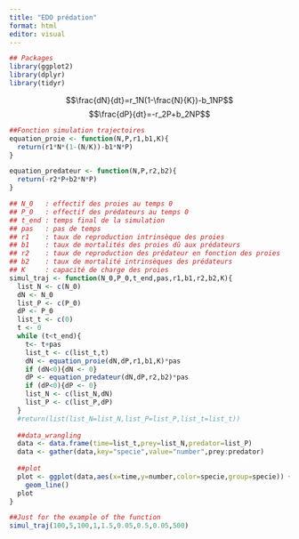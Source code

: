```yaml
---
title: "EDO prédation"
format: html
editor: visual
---
```


```r
## Packages
library(ggplot2)
library(dplyr)
library(tidyr)
```

$$\frac{dN}{dt}=r_1N(1-\frac{N}{K})-b_1NP$$ $$\frac{dP}{dt}=-r_2P+b_2NP$$

```r
##Fonction simulation trajectoires
equation_proie <- function(N,P,r1,b1,K){
  return(r1*N*(1-(N/K))-b1*N*P)
}

equation_predateur <- function(N,P,r2,b2){
  return(-r2*P+b2*N*P)
}

## N_0   : effectif des proies au temps 0 
## P_0   : effectif des prédateurs au temps 0
## t_end : temps final de la simulation
## pas   : pas de temps
## r1    : taux de reproduction intrinsèque des proies
## b1    : taux de mortalités des proies dû aux prédateurs
## r2    : taux de reproduction des prédateur en fonction des proies 
## b2    : taux de mortalité intrinsèques des prédateurs
## K     : capacité de charge des proies
simul_traj <- function(N_0,P_0,t_end,pas,r1,b1,r2,b2,K){
  list_N <- c(N_0)
  dN <- N_0
  list_P <- c(P_0)
  dP <- P_0
  list_t <- c(0)
  t <- 0
  while (t<t_end){
    t<- t+pas
    list_t <- c(list_t,t)
    dN <- equation_proie(dN,dP,r1,b1,K)*pas
    if (dN<0){dN <- 0}
    dP <- equation_predateur(dN,dP,r2,b2)*pas
    if (dP<0){dP <- 0}
    list_N <- c(list_N,dN)
    list_P <- c(list_P,dP)
  }
  #return(list(list_N=list_N,list_P=list_P,list_t=list_t))
  
  ##data_wrangling
  data <- data.frame(time=list_t,prey=list_N,predator=list_P)
  data <- gather(data,key="specie",value="number",prey:predator)
  
  ##plot
  plot <- ggplot(data,aes(x=time,y=number,color=specie,group=specie)) +
    geom_line()
  plot
}

##Just for the example of the function
simul_traj(100,5,100,1,1.5,0.05,0.5,0.05,500)


```
